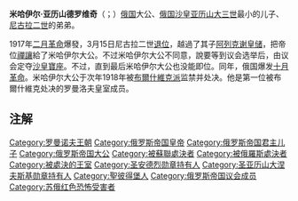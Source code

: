 {{unreferenced|time=2018-07-25T05:22:03+00:00}}
{{Infobox royalty
| name        = 米哈伊尔·亚历山德罗维奇
| image       = Mihail II.jpg
| image_size  = 250px
| spouse      = [[娜塔莉娅·布拉索娃|娜塔莉娅·布拉索娃]]
| full name   = Michael Alexandrovich Romanov
| issue       = [[格奥尔基·米哈伊洛维奇，布拉索夫伯爵|布拉索夫伯爵格奥尔基·米哈伊洛维奇]]
| house       = [[罗曼诺夫王朝|罗曼诺夫王朝]]
| father      = [[亚历山大三世_(俄国)|亚历山大三世]]
| mother      = [[丹麥的達格瑪_(1847-1928)|丹麥的達格瑪]]
| birth_date  = {{Birth date|1878|12|4|df=y}} （[[儒略历|儒略历]]11月22日）<ref>All dates before {{OldStyleDate|14 February|1918|1 February}}, unless otherwise stated, are shown in Old Style, using the Julian calendar; from that date, only Gregorian calendar apply.</ref>
| birth_place = {{flag|俄罗斯帝国}}[[聖彼得堡|聖彼得堡]][[阿尼奇科夫宫|阿尼奇科夫宫]]
| death_date  = {{Death date and age|1918|6|13|1878|12|4|df=y}}
| death_place = {{flag|Russian SFSR}}[[彼尔姆|彼尔姆]]
}}

'''米哈伊尔·亚历山德罗维奇'''（{{lang-ru|Михаил Александрович}}；{{bd|1878年|12月4日（旧历11月22日）|1918年|6月13日}}）[[俄国|俄国]]大公、[[俄国沙皇|俄国沙皇]][[亚历山大三世_(俄国)|亚历山大三世]]最小的儿子、[[尼古拉二世_(俄罗斯)|尼古拉二世]]的弟弟。

1917年[[俄國二月革命|二月革命]]爆發，3月15日尼古拉二世[[退位|退位]]，越過了其子[[阿列克谢·尼古拉耶维奇·罗曼诺夫|阿列克谢皇储]]，把帝位[[禪讓|禪讓]]給了米哈伊尔大公。不过米哈伊尔大公不同意，說要等到议会选举后，由议会定夺[[沙皇|沙皇]][[寶座|寶座]]。不过，直到最后米哈伊尔大公也没能即位。同年，俄国爆发[[十月革命|十月革命]]。米哈伊尔大公于次年1918年被[[布爾什維克派|布爾什維克派]]监禁并处决。他是第一位被布爾什維克处决的罗曼洛夫皇室成员。

==注解==
{{Reflist|2}}

{{被布爾什維克殺害的俄羅斯皇族}}

{{Authority control}}
{{DEFAULTSORT:Michael Alexandrovich}}

[[Category:罗曼诺夫王朝|Category:罗曼诺夫王朝]]
[[Category:俄罗斯帝国皇帝|Category:俄罗斯帝国皇帝]]
[[Category:俄罗斯帝国君主儿子|Category:俄罗斯帝国君主儿子]]
[[Category:俄罗斯帝国大公|Category:俄罗斯帝国大公]]
[[Category:被蘇聯處決者|Category:被蘇聯處決者]]
[[Category:被俄羅斯處決者|Category:被俄羅斯處決者]]
[[Category:被處決的王室|Category:被處決的王室]]
[[Category:圣安德烈勋章持有人|Category:圣安德烈勋章持有人]]
[[Category:圣亚历山大涅夫斯基勋章持有人|Category:圣亚历山大涅夫斯基勋章持有人]]
[[Category:聖彼得堡人|Category:聖彼得堡人]]
[[Category:俄罗斯帝国议会成员|Category:俄罗斯帝国议会成员]]
[[Category:苏俄红色恐怖受害者|Category:苏俄红色恐怖受害者]]